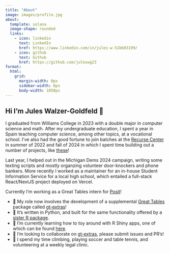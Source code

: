 ```yaml
---
title: "About"
image: images/profile.jpg
about:
  template: solana
  image-shape: rounded
  links:
    - icon: linkedin
      text: LinkedIn
      href: https://www.linkedin.com/in/jules-w-51bb03199/
    - icon: github
      text: Github
      href: https://github.com/juleswg23
format: 
  html: 
    grid: 
      margin-width: 0px
      sidebar-width: 0px
      body-width: 1050px
---
```


## Hi I'm Jules Walzer-Goldfeld 👋

I graduated from Williams College in 2023 with a double major in computer science and math. After my undergraduate education, I spent a year in Spain teaching computer science, among other topics, at a vocational school. I've also had the good fortune to join batches at the [Recurse Center](https://www.recurse.com/) in summer of 2022 and fall of 2024 in which I spent time building out a number of projects, like [these](./work.qmd)!

Last year, I helped out in the Michigan Dems 2024 campaign, writing some texting scripts and mostly organzing volunteer door-knockers and phone bankers. More recently I worked as a maintainer for an in-house Student Information Service for a local high school, which entailed a full-stack React/NextJS project deployed on Vercel.

Currently I'm working as a Great Tables intern for [Posit](https://posit.co/)!

- 🔭 My role now involves the development of a supplemental [Great Tables](https://github.com/posit-dev/great-tables) package called [gt-extras](https://github.com/posit-dev/gt-extras)!
- 🔭 It's written in Python, and built for the same functionality offered by a [sister R package](https://github.com/jthomasmock/gtExtras).
- 🌱 I’m currently learning how to toy around with R Shiny apps, one of which can be found [here](https://jules-dev.shinyapps.io/Marion-Stokes-Tapes-Dashboard/).
- 💬 I’m looking to collaborate on [gt-extras](https://github.com/posit-dev/gt-extras), please submit issues and PR's!
- 👯 I spend my time climbing, playing soccer and table tennis, and volunteering at a weekly legal clinic.
